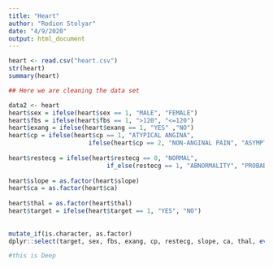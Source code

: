 ```yaml
---
title: "Heart"
author: "Rodion Stolyar"
date: "4/9/2020"
output: html_document
---
```


```r
heart <- read.csv("heart.csv")
str(heart)
summary(heart)

```


```r
## Here we are cleaning the data set

data2 <- heart 
heart$sex = ifelse(heart$sex == 1, "MALE", "FEMALE")
heart$fbs = ifelse(heart$fbs == 1, ">120", "<=120")
heart$exang = ifelse(heart$exang == 1, "YES" ,"NO")
heart$cp = ifelse(heart$cp == 1, "ATYPICAL ANGINA",
                      ifelse(heart$cp == 2, "NON-ANGINAL PAIN", "ASYMPTOMATIC"))
         
heart$restecg = ifelse(heart$restecg == 0, "NORMAL",
                           if_else(restecg == 1, "ABNORMALITY", "PROBABLE OR DEFINITE"))
         
heart$slope = as.factor(heart$slope)
heart$ca = as.factor(heart$ca)
        
heart$thal = as.factor(heart$thal)
heart$target = ifelse(heart$target == 1, "YES", "NO")
   
      
mutate_if(is.character, as.factor) 
dplyr::select(target, sex, fbs, exang, cp, restecg, slope, ca, thal, everything())

#this is Deep


```

